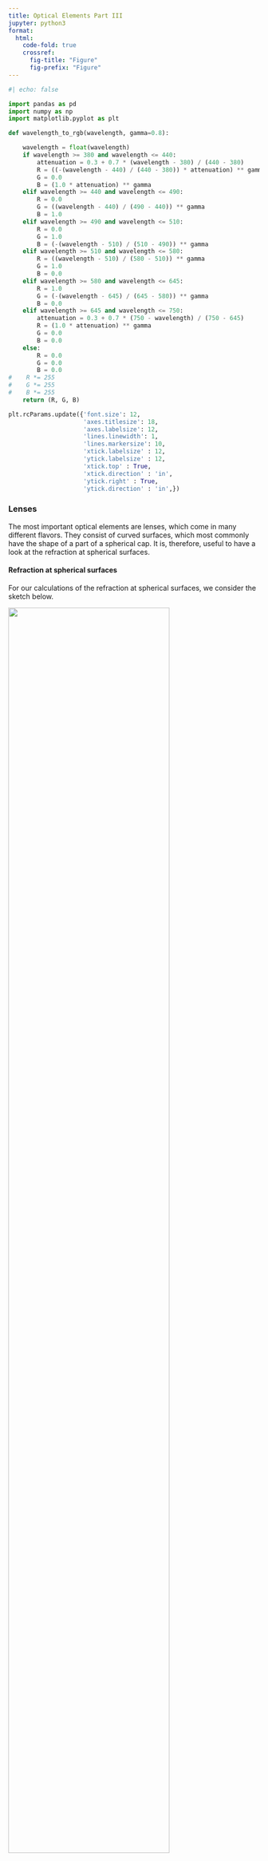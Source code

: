 ```yaml
---
title: Optical Elements Part III
jupyter: python3
format:
  html:
    code-fold: true
    crossref:
      fig-title: "Figure"
      fig-prefix: "Figure"
---
```


```python
#| echo: false

import pandas as pd
import numpy as np
import matplotlib.pyplot as plt

def wavelength_to_rgb(wavelength, gamma=0.8):

    wavelength = float(wavelength)
    if wavelength >= 380 and wavelength <= 440:
        attenuation = 0.3 + 0.7 * (wavelength - 380) / (440 - 380)
        R = ((-(wavelength - 440) / (440 - 380)) * attenuation) ** gamma
        G = 0.0
        B = (1.0 * attenuation) ** gamma
    elif wavelength >= 440 and wavelength <= 490:
        R = 0.0
        G = ((wavelength - 440) / (490 - 440)) ** gamma
        B = 1.0
    elif wavelength >= 490 and wavelength <= 510:
        R = 0.0
        G = 1.0
        B = (-(wavelength - 510) / (510 - 490)) ** gamma
    elif wavelength >= 510 and wavelength <= 580:
        R = ((wavelength - 510) / (580 - 510)) ** gamma
        G = 1.0
        B = 0.0
    elif wavelength >= 580 and wavelength <= 645:
        R = 1.0
        G = (-(wavelength - 645) / (645 - 580)) ** gamma
        B = 0.0
    elif wavelength >= 645 and wavelength <= 750:
        attenuation = 0.3 + 0.7 * (750 - wavelength) / (750 - 645)
        R = (1.0 * attenuation) ** gamma
        G = 0.0
        B = 0.0
    else:
        R = 0.0
        G = 0.0
        B = 0.0
#    R *= 255
#    G *= 255
#    B *= 255
    return (R, G, B)

plt.rcParams.update({'font.size': 12,
                     'axes.titlesize': 18,
                     'axes.labelsize': 12,
                     'lines.linewidth': 1,
                     'lines.markersize': 10,
                     'xtick.labelsize' : 12,
                     'ytick.labelsize' : 12,
                     'xtick.top' : True,
                     'xtick.direction' : 'in',
                     'ytick.right' : True,
                     'ytick.direction' : 'in',})
```


### Lenses

The most important optical elements are lenses, which come in many different flavors. They consist of curved surfaces, which most commonly have the shape of a part of a spherical cap. It is, therefore, useful to have a look at the refraction at spherical surfaces.

#### Refraction at spherical surfaces

For our calculations of the refraction at spherical surfaces, we consider the sketch below.

::: {#fig-curved-surface fig-align="center"}
![](img/curved_surface.png){width=80%}

Refraction at a curved surface.
:::

To derive an imaging equation for a lens, we aim to calculate the distance $b$ and angle $\theta_2$ at which a ray crosses the optical axis, given its origin at distance $a$ and angle $\theta_1$. We begin with Snell's law for the geometry:

$$n_{1}\sin(\alpha+\theta_1)=n_{2}\sin(\alpha-\theta_2)$$

We define key relationships:

$$\sin(\alpha)=\frac{y}{R}, \quad \tan(\theta_1)=\frac{y}{a}, \quad \tan(\theta_2)=\frac{y}{b}$$

To simplify this, we employ the **paraxial approximation**, which assumes all angles are small. This allows us to use first-order approximations of trigonometric functions, effectively linearizing them:

$$\sin(\theta) \approx \theta+ O(\theta^{3}), \quad \tan(\theta) \approx \theta + O(\theta^{3}),\quad \cos(\theta)\approx 1 + O(\theta^{2})$$

This approach, common in optics, significantly simplifies our calculations while maintaining accuracy for most practical scenarios involving lenses.

With the help of these approximations we can write Snell's law for the curved surface as

$$n_1(\alpha+\theta_1)=n_2(\alpha-\theta_2).$$

With some slight transformation which you will find in the video of the online lecture we obtain, therefore,

$$\theta_2=\frac{n_2-n_1}{n_2 R}y -\frac{n_1}{n_2}\theta_1,$$

which is a purely linear equation in $y$ and $\theta_1$.

::: {.callout-note collapse="true" #paraxial-approximation}
### Paraxial Approximation

The paraxial approximation is a fundamental simplification in optics that assumes all angles are small. This allows us to use linear approximations for trigonometric functions, significantly simplifying calculations while maintaining accuracy for most practical scenarios involving lenses.

To visualize the validity of this approximation, let's examine two plots:

1. The first plot compares sin(θ) (blue line) with its linear approximation θ (red dashed line) for angles ranging from 0 to π/2 radians.
2. The second plot shows the absolute error between sin(θ) and θ.

These plots demonstrate that:

1. For small angles (roughly up to 0.5 radians or about 30 degrees), the approximation is very close to the actual sine function.
2. The error increases rapidly for larger angles, indicating the limitations of the paraxial approximation.

In most optical systems, especially those involving lenses, the angles of incident and refracted rays are typically small enough for this approximation to be valid. However, it's important to be aware of its limitations when dealing with wide-angle optical systems or scenarios where precision is critical.

```python
#| code-fold: true
#| fig-cap: "Visualization of the paraxial approximation plotting the $\\sin(\\theta)$ and the linear approximation $\\theta$ (dashed line) for angles ranging from 0 to $\\pi/2$ radians."
import numpy as np
import matplotlib.pyplot as plt
# Define the range of angles (in radians)
theta = np.linspace(0, np.pi/2, 1000)

# Calculate sin(theta) and theta (linear approximation)
sin_theta = np.sin(theta)
linear_approx = theta

# Calculate the absolute error
error = np.abs(sin_theta - linear_approx)

# Create the plot with two subplots side by side
fig, (ax1, ax2) = plt.subplots(1, 2, figsize=(7.5, 4))

# Plot sin(theta) and theta on the first subplot
ax1.plot(theta, sin_theta, label='sin(θ)', color='blue')
ax1.plot(theta, linear_approx, label='θ', color='red', linestyle='--')
ax1.set_xlabel(r'$\theta$ [rad]')
ax1.set_ylabel(r'$\sin(x),x$')
ax1.legend()

# Plot the error on the second subplot
ax2.plot(theta, error, label='Absolute Error', color='green')
ax2.set_xlabel(r'$\theta$ [rad]')
ax2.set_ylabel('|sin(θ) - θ|')
ax2.legend()

# Adjust the layout and display the plot
plt.tight_layout()
plt.show()
```
:::

Consider light originating from a point at distance $y$ from the optical axis. We'll analyze two rays: one traveling parallel to the optical axis and hitting the spherical surface at height $y$, and another incident at $y=0$.

::: {#fig-image-curved fig-align="center"}
![](img/image_curved.png){width=80%}

Image formation at a curved surface.
:::

Applying our derived formula to these two cases:

For the parallel ray ($\theta_1=0$):

$$\theta_2=\frac{n_2-n_1}{n_2}\frac{y}{R}$$
$$\theta_2=\frac{y+\Delta y}{b}$$

Equating these expressions:

$$\frac{y+\Delta y}{b}=\frac{n_2-n_1}{n_2}\frac{y}{R}$$

For the ray through the center ($y=0$):

$$n_2\frac{\Delta y}{b}=n_1\frac{y}{a}$$

Combining these equations yields the imaging equation for a curved surface:

$$\frac{n_1}{a}+\frac{n_2}{b}=\frac{n_2-n_1}{R}$$

We can define a new quantity, the **focal length**, which depends only on the properties of the curved surface:

$$f=\frac{n_2}{n_2-n_1}R$$

::: {.callout-note}
## Imaging Equation for Spherical Refracting Surface

The sum of the inverse object and image distances equals the inverse focal length of the spherical refracting surface:

$$\frac{n_1}{a}+\frac{n_2}{b}\approx\frac{n_2}{f}$$

where the focal length of the refracting surface is given by:

$$f=\frac{n_2}{n_2-n_1}R$$

in the paraxial approximation.
:::

### Thin lens

In our previous calculation we have found a linear relation between the incident angle $\theta_1$ with the optical axis, the incident height of the ray $y$ and the outgoing angle $\theta_2$:

Analyzing refraction in a lens involves two spherical surfaces. Light initially travels from a medium with refractive index $n_1$ into the lens material with index $n_2$. The first surface's radius, $R_1$, is typically positive for a convex surface facing the incident light.

At the second surface, the outgoing angle from the first refraction becomes the incident angle for the second refraction. Here, light travels from $n_2$ back into $n_1$. The radius $R_2$ of this surface often has a negative value in a converging lens due to its opposite curvature relative to the optical axis.

::: {#fig-thin-lens-refraction fig-align="center"}
![](img/thin_lens.png){width=60%}

Refraction on two spherical surfaces.
:::

For thin lenses, where the thickness $d$ is much smaller than $R_1$ and $R_2$ ($d \ll R_1, R_2$), we can simplify our analysis. We assume that the height of the ray at both surfaces is approximately equal ($y \approx y'$), neglecting the displacement inside the lens.

This simplification allows us to treat all refraction as occurring on a single plane at the lens center, known as the **principal plane**. This concept, illustrated by the dashed line in the figure, greatly simplifies optical calculations and ray tracing for thin lenses.

The radii's sign convention (positive for convex surfaces facing incident light, negative for concave) and this two-surface analysis form the basis for the thin lens formula. This formula relates object distance, image distance, and focal length, encapsulating the lens's imaging properties.

The result of the above calculation is leading to the imaging equation for the thin lens.

::: {.callout-note}
## Imaging Equation for Thin Lens

The sum of the inverse object and image distances equals the inverse focal length of the thin lens:

$$\frac{1}{a}+\frac{1}{b}\approx\frac{n_2-n_1}{n_1}\left (\frac{1}{R_1}-\frac{1}{R_2}\right )=\frac{1}{f}$$
:::

::: {.callout-note}
## Lensmaker equation
The focal length of a thin lens is calculated by the **lensmaker equation**:
$$f=\frac{n_1}{n_2-n_1}\left ( \frac{R_1 R_2}{R_2 -R_1}\right)$$

in the paraxial approximation.
:::

The equation for the focal length has some important consequence. It says that if the difference of the refractive indices inside ($n_2$) and outside $n_1$ get smaller, the focal length becomes larger and finally infinity. This can be nicely observed by placing a lens outside and inside a water filled basin as shown below.

::: {#fig-lens-contrast layout-ncol=2 fig-align="center"}

![Lens in air](expimg/lens_contrast_out.png){#fig-lens-air width=100%}

![Lens in water](expimg/lens_contrast_in.png){#fig-lens-water width=100%}

Focusing of parallel rays by a lens in air ($n_1=1$, left) and in water ($n_1=1.36$, right). The images clearly show the change in focal length between the two situations.
:::



::: {.callout-note collapse="true"}
## Bessel's method to measure the focal length of a lens
The is an interesting way to measure the focal length of a lens. Fix a distance $D$ between object and screen. Then place a converging lens between them. Due to the reversibility of the light path, the lens will create a sharp image on the screen at two positions, which are separated by a distance $d$.

The equation for the focal distance can then be obtained from the

  - Lens equation: $\frac{1}{f} = \frac{1}{a} + \frac{1}{b}$
  - Total distance: $D = a + b$

Where $f$ is focal length, $a$ is object distance, and $b$ is image distance. To obtain the focal distance according to this method, which is called the **Bessel method**, the following steps are taken:

For the first lens position:

   $$D = a_1 + b_1$$

For the second lens position:

   $$D = a_2 + b_2$$

We can further calculate the distance between the two lens positions:

   $$d = a_1 - a_2 = b_2 - b_1$$

and use the imaging equation to find the focal length:

   $$\frac{1}{f} = \frac{1}{a_1} + \frac{1}{b_1} = \frac{1}{a_2} + \frac{1}{b_2}$$

Substituting $b_1 = D - a_1$ and $b_2 = D - a_2$ we get further

   $$\frac{1}{f} = \frac{1}{a_1} + \frac{1}{D-a_1} = \frac{1}{a_2} + \frac{1}{D-a_2}$$

Both euqations can be solved by

   $$a_1 = \frac{D + d}{2} \quad \text{and} \quad a_2 = \frac{D - d}{2}$$

If we substitute that back into the imaging equation we obtain

   $$\frac{1}{f} = \frac{2}{D} + \frac{2}{d}$$

which can be rearranged to get Bessel's formula:

   $$f = \frac{D^2 - d^2}{4D}$$

This method only requires measuring $D$ (fixed distance) and $d$ (distance between lens positions). It eliminates the need to know exact object or image distances from the lens, making it more accurate than methods requiring precise distance measurements from the lens.
:::

#### Image Construction

Images of objects can be now constructed if we refer to rays which do not emerge from a position on the optical axis only. In this case, we consider three different rays (two are actually enough). If we use as in the case of a concave mirror a central and a parallel ray, we will find a position where all rays cross on the other side. The conversion of the rays is exactly the same as in the case of a spherical mirror. The relation between the position of the object and the image along the optical axis is described by the imaging equation.

::: {#fig-thin-lens-imaging fig-align="center"}
![](img/thin_lens_imaging.png){width=60%}

Image construction on a thin lens.
:::

Similar to the concave mirror, we may now also find out the image size or the magnification of the lens.

::: {.callout-note}
## Magnification of a Lens

The magnification is given by:

$$M=\frac{h_{\rm image}}{h_{\rm object}}=-\frac{b}{a}=\frac{f}{f-a}$$

where the negative sign is the result of the reverse orientation of the real images created by a lens.
:::

According to our previous consideration $M<0$ corresponds to a reversed image, while it is upright as the object for $M>0$. We, therefore, easily see the following:

| Object Position | Image Characteristics | Magnification (M) | Image Type |
|-----------------|------------------------|-------------------|------------|
| $a < f$         | Upright and magnified  | $M > 0$           | Virtual    |
| $f < a < 2f$    | Reversed and magnified | $M < -1$          | Real       |
| $a = 2f$        | Reversed, same size    | $M = -1$          | Real       |
| $a > 2f$        | Reversed and shrunk    | $-1 < M < 0$      | Real       |
| $a = f$         | Appears at infinity    | $M = \infty$      | -          |


The image below illustrates the construction of images in 4 of the above cases for a bi-convex lens, including the generation of a virtual image.

|<img src="img/image_construction.png" width="100%">|
|-|
|**Fig.:** Image construction on a biconvex lens with a parallel and a central ray for different object distances.|

### Thick lens

For a thin lens, the displacement of the beam in height ($y,y^{\prime}$) due to the thickness has been neglected. That means that we can reduce all refracting action of the lens to a single plane, which we call a principle plane. This approximation is (independent of the paraxial approximation) not anymore true for lenses if the displacement $\Delta$ of the ray as in the image below cannot be neglected. Such lenses are called **thick lenses** and they do not have a single principle plane anymore. In fact, the principle plane splits up into two principle planes at a distance $h$.

::: {#fig-thick-lens-planes fig-align="center"}
![](img/thick_lens.png){width=80%}

Thick lens principal planes.
:::

As indicated in the sketch above, an incident ray which is not deflected can be extended to its intersection with the optical axis at a point, which is a distance $h_1$ behind the lens surface. This is the location for the first principle plane. The position of the second principle plane at a distance $h_2$ before the back surface is found for by reversing the ray path. According to that, both principle planes have a distance $h=d-h_1+h_2$ (mind the sign of the $h$). Using some mathematical effort, one can show that the same imaging equation as for a thins lens can be used with a new definition of the focal length and taking into account that object and image distances refer to their principle planes.

\newpage

::: {.callout-note collapse="true"}
## Matrix Optics
The above derived equations for a single spherical surface yield a linear relation between the input variables $y_1$ and $\theta_1$ and the output variables $y_2$ and $\theta_2$.
The linear relation yields a great opportunity to express optical elements in terms of linear transformations (matrices). This is the basis of **matrix optics**. The matrix representation of a lens is given by

$$\begin{pmatrix} y_2 \\ \theta_2 \end{pmatrix} = \begin{pmatrix} 1 & 0 \\ -\frac{1}{f} & 1 \end{pmatrix} \begin{pmatrix} y_1 \\ \theta_1 \end{pmatrix}$$

where the matrix is called the **ABCD matrix** of the lens. Due to the linearization of Snells law w can write down more generally

$$\begin{pmatrix} y_2 \\
\theta_2 \end{pmatrix} = \begin{pmatrix} A & B \\ C & D \end{pmatrix} \begin{pmatrix} y_1 \\ \theta_1 \end{pmatrix}$$

and one can obtain a Matrix for all types of optical elements such as free space of dustance $d$.

$$\begin{bmatrix}
A & B\\
C & D
\end{bmatrix}
=
\begin{bmatrix}
1 & d\\
0 & 1
\end{bmatrix}
$$

Here are some useful matrices for optical elements:


$$
\mathbf{M}=\left[\begin{array}{ll}
1 & d \\
0 & 1
\end{array}\right] \tag{Free space}
$$


$$
\mathbf{M}=\left[\begin{array}{cc}
1 & 0 \\
0 & \frac{n_1}{n_2}
\end{array}\right] \tag{Planar interface}
$$


$$
\mathbf{M}=\left[\begin{array}{cc}
1 & 0 \\
-\frac{\left(n_2-n_1\right)}{n_2 R} & \frac{n_1}{n_2}
\end{array}\right] \tag{Spherical Boundary}
$$

$$
\mathbf{M}=\left[\begin{array}{cc}
1 & 0 \\
-\frac{1}{f} & 1
\end{array}\right] \tag{Tin Lens}
$$

If we have now a system of optical elements, we can multiply the matrices of the individual elements to obtain the matrix of the whole system.

$$
\rightarrow \mathrm{M}_1 \rightarrow \mathrm{M}_2 \rightarrow \mathrm{M}_N \rightarrow \mathrm{M}=\mathbf{M}_N \ldots \mathrm{M}_2 \mathbf{M}_1 \text {. }
$$

This is a very powerful tool to analyze optical systems.
:::


::: {.callout-note collapse="true"}
## Thick Lens Focal Length
We would like to model the imaging properties of a thick lens using the matrix method. The lens is divided into three components:

1. A thin lens at the front surface
2. A region of free space propagation through the lens material of thickness $d$
3. Another thin lens at the back surface

The matrices for these components are:

$$
M_1 = \begin{bmatrix} 1 & 0 \\ -1/f_1 & 1 \end{bmatrix}, \quad
M_2 = \begin{bmatrix} 1 & d \\ 0 & 1 \end{bmatrix}, \quad
M_3 = \begin{bmatrix} 1 & 0 \\ -1/f_2 & 1 \end{bmatrix}
$$

Where
- $f_1$ and $f_2$ are the focal lengths of the front and back surfaces, which are determined by the radii of curvature $R_1$ and $R_2$ of the surfaces
- $d$ is the thickness of the lens, measured along the optical axis

## Derivation

For a lens with refractive index $n$ in air, the focal lengths of the surfaces are:

   $$\frac{1}{f_1} = \frac{n-1}{R_1}, \quad \frac{1}{f_2} = \frac{1-n}{R_2}$$

   Where $R_1$ and $R_2$ are the radii of curvature of the front and back surfaces.

The total system matrix is then

   $$M_{total} = M_3 \cdot M_2 \cdot M_1$$

After multiplication, the element in the lower left corner of the resulting matrix represents $-1/f$ for the entire lens system:

   $$-\frac{1}{f} = -\frac{1}{f_2} - \frac{1}{f_1} + \frac{d}{f_1f_2}$$

Substituting the expressions for $1/f_1$ and $1/f_2$:

   $$\frac{1}{f} = \frac{n-1}{R_1} + \frac{n-1}{R_2} - \frac{d(n-1)^2}{nR_1R_2}$$

Factoring out $(n-1)$:

   $$\frac{1}{f} = (n-1)\left[\frac{1}{R_1} + \frac{1}{R_2} - \frac{(n-1)d}{nR_1R_2}\right]$$

Rearranging slightly:

   $$\frac{1}{f} = (n-1)\left[\frac{1}{R_1} - \frac{1}{R_2} + \frac{(n-1)d}{nR_1R_2}\right]$$

This is the Lensmaker's equation for a thick lens.

The construction of ray diagrams for thick lenses is similar to that for thin lenses, but the object and image distances are measured from the principal planes. The magnification is also calculated using the distances from the principal planes. **Principal planes are where a thick lens can be treated as an equivalent thin lens. At these planes, the magnification is unity.**

The derivation of the local of the principle planes will be part of the seminar.
:::


::: {.callout-note}
## Imaging Equation for Thick Lens

The sum of the inverse object and image distances to the principal planes ($H_1,H_2$) equals the inverse focal length of the thick lens:

   $$\frac{1}{a}+\frac{1}{b}\approx\frac{1}{f}, \quad \text{where} \quad \frac{1}{f}=n-1\left (\frac{1}{R_1}-\frac{1}{R_2}+\frac{(n-1)d}{n R_1 R_2}\right )$$

in the paraxial approximation. The construction of the image on a thick lens is done with the help of two principle planes. The object distance $a$ and the image distance $b$ are measured from these principle planes. The location of the two principle planes are found to be

$$h_{1}=-\frac{(n-1)f d}{n R_2}$$

$$h_{2}=-\frac{(n-1)f d}{n R_1}$$
:::

As compared to the construction of an image on a thin lens, we now have to consider some pecularities for the thick lens. An incident parallel ray, which turns into a focal ray is now refracted at the second principle plane. The reverse must, therefore, be true for an incident focal ray. This ray is refracted on the first principle plane. The central ray is deflected on both principle planes. It is incident under a certain angle at the first principle plane and outgoing with the same principle angle to the second principle plane. The sketch below summarizes these issues for a thick lens.

::: {#fig-thick-lens fig-align="center"}
![](img/thick_lens_construction.png){width=70%}

Thick lens image construction.
:::


### Lens types

Depending on the radii of curvature and their sign, one can construct different types of lenses that are used in many applications. Modern microscopy lenses, for example, can contain up to 20 different lenses, each with carefully designed curvatures and materials to correct for various optical aberrations and achieve high-quality imaging.

::: {#fig-lens-types fig-align="center"}
![](img/lens_types.png){width=40%}

Different lens types.
:::

::: {#fig-lens-focusing layout-ncol=3 fig-align="center"}

![Convex plane thick](expimg/convex_plane_thick.png){#fig-convex-thick width=100%}

![Convex plane thin](expimg/convex_plane_thin.png){#fig-convex-thin width=100%}

![Bi-concave lens](expimg/bi-concave_lens.png){#fig-biconcave width=100%}

Focusing behavior of a few different lens types.
:::
